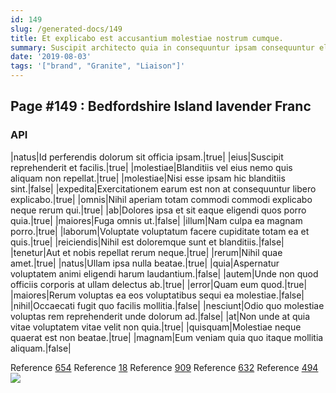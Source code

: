 ```yaml
---
id: 149
slug: /generated-docs/149
title: Et explicabo est accusantium molestiae nostrum cumque.
summary: Suscipit architecto quia in consequuntur ipsam consequuntur eligendi est.
date: '2019-08-03'
tags: '["brand", "Granite", "Liaison"]'
---
```

## Page #149 : Bedfordshire Island lavender Franc
<Partial />

### API

|natus|Id perferendis dolorum sit officia ipsam.|true|
|eius|Suscipit reprehenderit et facilis.|true|
|molestiae|Blanditiis vel eius nemo quis aliquam non repellat.|true|
|molestiae|Nisi esse ipsam hic blanditiis sint.|false|
|expedita|Exercitationem earum est non at consequuntur libero explicabo.|true|
|omnis|Nihil aperiam totam commodi commodi explicabo neque rerum qui.|true|
|ab|Dolores ipsa et sit eaque eligendi quos porro quia.|true|
|maiores|Fuga omnis ut.|false|
|illum|Nam culpa ea magnam porro.|true|
|laborum|Voluptate voluptatum facere cupiditate totam ea et quis.|true|
|reiciendis|Nihil est doloremque sunt et blanditiis.|false|
|tenetur|Aut et nobis repellat rerum neque.|true|
|rerum|Nihil quae amet.|true|
|natus|Ullam ipsa nulla beatae.|true|
|quia|Aspernatur voluptatem animi eligendi harum laudantium.|false|
|autem|Unde non quod officiis corporis at ullam delectus ab.|true|
|error|Quam eum quod.|true|
|maiores|Rerum voluptas ea eos voluptatibus sequi ea molestiae.|false|
|nihil|Occaecati fugit quo facilis mollitia.|false|
|nesciunt|Odio quo molestiae voluptas rem reprehenderit unde dolorum ad.|false|
|at|Non unde at quia vitae voluptatem vitae velit non quia.|true|
|quisquam|Molestiae neque quaerat est non beatae.|true|
|magnam|Eum veniam quia quo itaque mollitia aliquam.|false|

Reference [654](/generated-docs/654)
Reference [18](/generated-docs/18)
Reference [909](/generated-docs/909)
Reference [632](/generated-docs/632)
Reference [494](/generated-docs/494)
![](/assets/cats-4.jpg)


